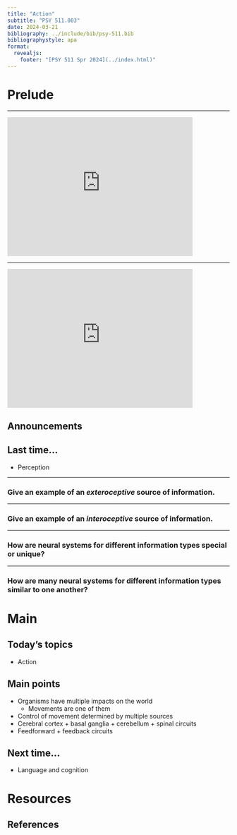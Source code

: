 ```yaml
---
title: "Action"
subtitle: "PSY 511.003"
date: 2024-03-21
bibliography: ../include/bib/psy-511.bib
bibliographystyle: apa
format: 
  revealjs:
    footer: "[PSY 511 Spr 2024](../index.html)"
---
```


# Prelude

---

<iframe width="420" height="315" src="https://www.youtube.com/embed/Gs069dndIYk" title="YouTube video player" frameborder="0" allow="accelerometer; autoplay; clipboard-write; encrypted-media; gyroscope; picture-in-picture" allowfullscreen></iframe>
<!-- September Earth Wind & Fire 3:35-->

---

<iframe width="420" height="315" src="https://www.youtube.com/embed/XaI5IRuS2aE" frameborder="0" allowfullscreen></iframe>

<!-- This Land is Your Land, Guthrie -->

## Announcements

## Last time...

- Perception

---

### Give an example of an *exteroceptive* source of information.

---

### Give an example of an *interoceptive* source of information.

---

### How are neural systems for different information types special or unique?

---

### How are many neural systems for different information types similar to one another?

# Main

## Today's topics

- Action

## Main points

- Organisms have multiple impacts on the world
  - Movements are one of them
- Control of movement determined by multiple sources
- Cerebral cortex + basal ganglia + cerebellum + spinal circuits
- Feedforward + feedback circuits

## Next time...

- Language and cognition

# Resources

## References
